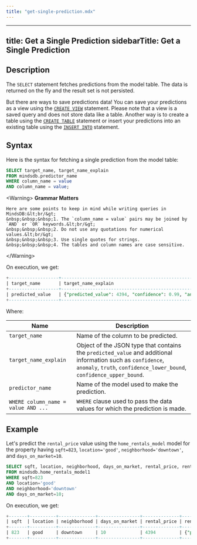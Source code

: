 ```yaml
---
title: "get-single-prediction.mdx"
---
```


---
title: Get a Single Prediction
sidebarTitle: Get a Single Prediction
---

## Description

The `SELECT` statement fetches predictions from the model table. The data is returned on the fly and the result set is not persisted.

But there are ways to save predictions data! You can save your predictions as a view using the [`CREATE VIEW`](/sql/create/view/) statement. Please note that a view is a saved query and does not store data like a table. Another way is to create a table using the [`CREATE TABLE`](/sql/create/table/) statement or insert your predictions into an existing table using the [`INSERT INTO`](/sql/api/insert/) statement.

## Syntax

Here is the syntax for fetching a single prediction from the model table:

```sql
SELECT target_name, target_name_explain
FROM mindsdb.predictor_name
WHERE column_name = value 
AND column_name = value;
```

&lt;Warning&gt;
    **Grammar Matters**

    Here are some points to keep in mind while writing queries in MindsDB:&lt;br/&gt;
    &nbsp;&nbsp;&nbsp;1. The `column_name = value` pairs may be joined by `AND` or `OR` keywords.&lt;br/&gt;
    &nbsp;&nbsp;&nbsp;2. Do not use any quotations for numerical values.&lt;br/&gt;
    &nbsp;&nbsp;&nbsp;3. Use single quotes for strings.
    &nbsp;&nbsp;&nbsp;4. The tables and column names are case sensitive.
&lt;/Warning&gt;

On execution, we get:

```sql
+-------------------+-----------------------------------------------------------------------------------------------------------------------------------------------+
| target_name       | target_name_explain                                                                                                                           |
+-------------------+-----------------------------------------------------------------------------------------------------------------------------------------------+
| predicted_value   | {"predicted_value": 4394, "confidence": 0.99, "anomaly": null, "truth": null, "confidence_lower_bound": 4313, "confidence_upper_bound": 4475} |
+-------------------+-----------------------------------------------------------------------------------------------------------------------------------------------+
```

Where:

| Name                                     | Description                                                                                                                                                                          |
| ---------------------------------------- | ------------------------------------------------------------------------------------------------------------------------------------------------------------------------------------ |
| `target_name`                            | Name of the column to be predicted.                                                                                                                                                  |
| `target_name_explain`                    | Object of the JSON type that contains the `predicted_value` and additional information such as `confidence`, `anomaly`, `truth`, `confidence_lower_bound`, `confidence_upper_bound`. |
| `predictor_name`                         | Name of the model used to make the prediction.                                                                                                                                       |
| `WHERE column_name = value AND ...`      | `WHERE` clause used to pass the data values for which the prediction is made.|

## Example

Let's predict the `rental_price` value using the `home_rentals_model` model for the property having `sqft=823`, `location='good'`, `neighborhood='downtown'`, and `days_on_market=10`.

```sql
SELECT sqft, location, neighborhood, days_on_market, rental_price, rental_price_explain
FROM mindsdb.home_rentals_model1
WHERE sqft=823
AND location='good'
AND neighborhood='downtown'
AND days_on_market=10;
```

On execution, we get:

```sql
+-------+----------+--------------+----------------+--------------+-----------------------------------------------------------------------------------------------------------------------------------------------+
| sqft  | location | neighborhood | days_on_market | rental_price | rental_price_explain                                                                                                                          |
+-------+----------+--------------+----------------+--------------+-----------------------------------------------------------------------------------------------------------------------------------------------+
| 823   | good     | downtown     | 10             | 4394         | {"predicted_value": 4394, "confidence": 0.99, "anomaly": null, "truth": null, "confidence_lower_bound": 4313, "confidence_upper_bound": 4475} |
+-------+----------+--------------+----------------+--------------+-----------------------------------------------------------------------------------------------------------------------------------------------+
```
